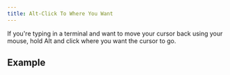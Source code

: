 ```yaml
---
title: Alt-Click To Where You Want
---
```



If you're typing in a terminal and want to move your cursor back using your mouse, hold Alt and click where you want the cursor to go.

## Example

<CenteredImg
  path="/Alt-Click-Example-21.05.09.gif"
  alt="An example of alt-clicking on a terminal."
/>
